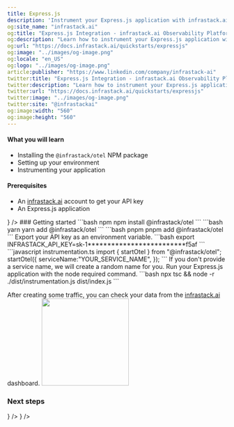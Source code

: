 ```yaml
---
title: Express.js
description: 'Instrument your Express.js application with infrastack.ai and OpenTelemetry'
og:site_name: "infrastack.ai"
og:title: "Express.js Integration - infrastack.ai Observability Platform"
og:description: "Learn how to instrument your Express.js application with infrastack.ai for comprehensive observability and performance insights."
og:url: "https://docs.infrastack.ai/quickstarts/expressjs"
og:image: "../images/og-image.png"
og:locale: "en_US"
og:logo: "../images/og-image.png"
article:publisher: "https://www.linkedin.com/company/infrastack-ai"
twitter:title: "Express.js Integration - infrastack.ai Observability Platform"
twitter:description: "Learn how to instrument your Express.js application with infrastack.ai for comprehensive observability and performance insights."
twitter:url: "https://docs.infrastack.ai/quickstarts/expressjs"
twitter:image: "../images/og-image.png"
twitter:site: "@infrastackai"
og:image:width: "560"
og:image:height: "560"
---
```



#### What you will learn
- Installing the `@infrastack/otel` NPM package
- Setting up your environment
- Instrumenting your application

#### Prerequisites
- An [infrastack.ai](https://app.infrastack.ai) account to get your API key
- An Express.js application

<CardGroup cols={1}>
  <Card title="Follow the example project on GitHub" href="https://github.com/infrastackai/infrastack/tree/main/examples/expressjs"
  icon={<GithubIcon />}
  />
</CardGroup>
### Getting started

<Steps>

  <Step title="Install the NPM package">
  <CodeGroup>
  ```bash npm
  npm install @infrastack/otel
  ```
  ```bash yarn
  yarn add @infrastack/otel
  ```
  ```bash pnpm
  pnpm add @infrastack/otel
  ```
  </CodeGroup>
  </Step>
  <Step title="Prepare your environment">
  Export your API key as an environment variable.
  ```bash
  export INFRASTACK_API_KEY=sk-1*************************f5af
  ```
  </Step>

  <Step title="Create instrumentation.ts">
      ```javascript instrumentation.ts
      import { startOtel } from "@infrastack/otel"; 
      startOtel({
        serviceName:"YOUR_SERVICE_NAME",
      });
      ```
      <Info>If you don't provide a service name, we will create a random name for you.</Info>
  </Step>

  <Step title="Build and run your application">
    Run your Express.js application with the node required command.
    ```bash
    npx tsc && node -r ./dist/instrumentation.js dist/index.js
    ```

  <Tip>After creating some traffic, you can check your data from the [infrastack.ai](https://app.infrastack.ai) dashboard.</Tip>
  <img height="200" src="/images/dashboard.png" />
  </Step>

</Steps>

### Next steps
<CardGroup cols={2}>
  <Card title="Javascript SDK Reference" href="/integrations/javascript" 
  icon={<JsIcon />}
  />
  <Card title="Explore the Express.js example project" href="https://github.com/infrastackai/infrastack/tree/main/examples/expressjs"
  icon={<GithubIcon />}
  />
</CardGroup>



